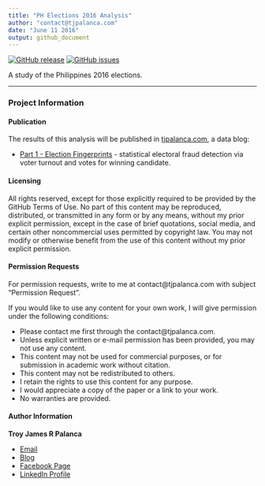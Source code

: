 ```yaml
---
title: "PH Elections 2016 Analysis"
author: "contact@tjpalanca.com"
date: "June 11 2016"
output: github_document
---
```


[![GitHub release](https://img.shields.io/github/release/tjpalanca/ph-elections-2016-analysis.svg?maxAge=2592000)](https://github.com/tjpalanca/fast-food-wars/) [![GitHub issues](https://img.shields.io/github/issues/tjpalanca/ph-elections-2016-analysis.svg?maxAge=2592000)](https://github.com/tjpalanca/fast-food-wars/issues)
 
A study of the Philippines 2016 elections.

---

### Project Information

#### Publication

The results of this analysis will be published in [tjpalanca.com](http://www.tjpalanca.com), a data blog:

* [Part 1 - Election Fingerprints](http://tjpalanca.com/2016/05/on-elections-part-1.html) - statistical electoral fraud detection via voter turnout and votes for winning candidate.

#### Licensing

All rights reserved, except for those explicitly required to be provided by the GitHub Terms of Use. No part of this content may be reproduced, distributed, or transmitted in any form or by any means, without my prior explicit permission, except in the case of brief quotations, social media, and certain other noncommercial uses permitted by copyright law. You may not modify or otherwise benefit from the use of this content without my prior explicit permission.

#### Permission Requests

For permission requests, write to me at contact@tjpalanca.com with subject "Permission Request".

If you would like to use any content for your own work, I will give permission under the following conditions:

* Please contact me first through the contact@tjpalanca.com.
* Unless explicit written or e-mail permission has been provided, you may not use any content.
* This content may not be used for commercial purposes, or for submission in academic work without citation.
* This content may not be redistributed to others.
* I retain the rights to use this content for any purpose.
* I would appreciate a copy of the paper or a link to your work.
* No warranties are provided.

#### Author Information

**Troy James R Palanca**  

* [Email](contact@tjpalanca.com)
* [Blog](http://www.tjpalanca.com)
* [Facebook Page](http://www.facebook.com/tjpalanca.blog)
* [LinkedIn Profile](http://ph.linkedin.com/in/tjpalanca)
